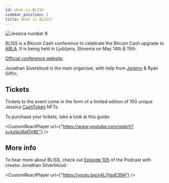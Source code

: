 ```yaml
---
id: what-is-BLISS
sidebar_position: 2
title: What is BLISS?
---
```



<img src={Jessica6} alt="Jessica number 6" />

BLISS is a Bitcoin Cash conference to celebrate the Bitcoin Cash upgrade to [ABLA](/faqs/BCH/what-is-the-maximum-bch-blocksize). It is being held in Ljubljana, Slovenia on May 14th & 15th.

[Official conference website](https://www.bliss.cash/).

Jonathan Siverblood is the main organiser, with help from [Jeremy](/about) & Ryan Giffin.

## Tickets

Tickets to the event come in the form of a limited edition of 100 unique Jessica [CashToken](/faqs/Tech/what-is-cashtokens) NFTs. 

To purchase your tickets, take a look at this guide:

<CustomReactPlayer
  url={"https://www.youtube.com/watch?v=kzbIJ6pDV8E"} />

## More info

To hear more about BLISS, check out [Episode 105](/episodes/105) of the Podcast with creator Jonathan Silverblood:

<CustomReactPlayer
  url={"https://youtu.be/x4LiYgqE39A"} />

